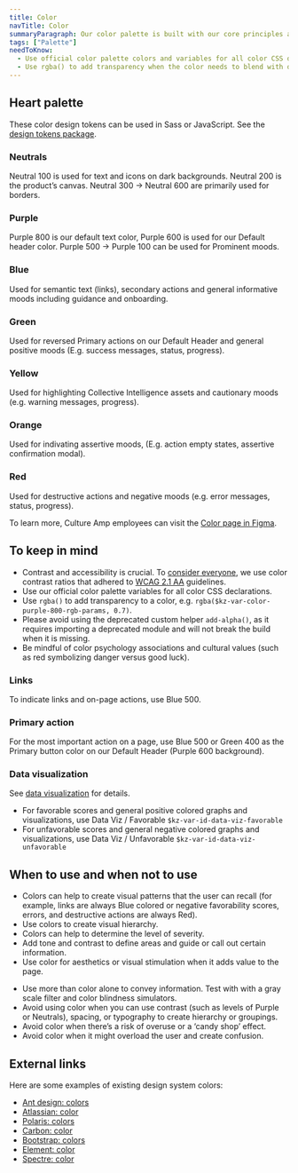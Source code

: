 ```yaml
---
title: Color
navTitle: Color
summaryParagraph: Our color palette is built with our core principles and guidelines as its foundation. We are committed to complying with WCAG 2.1 AA standard contrast ratios.
tags: ["Palette"]
needToKnow:
  - Use official color palette colors and variables for all color CSS declarations. Never hard-code a color without a variable.
  - Use rgba() to add transparency when the color needs to blend with different backgrounds.
---
```




## Heart palette

These color design tokens can be used in Sass or JavaScript. See the [design tokens package](https://github.com/cultureamp/kaizen-design-system/tree/master/packages/design-tokens).

### Neutrals

Neutral 100 is used for text and icons on dark backgrounds. Neutral 200 is the product’s canvas. Neutral 300 → Neutral 600 are primarily used for borders.

<ZenNeutrals />

### Purple

Purple 800 is our default text color, Purple 600 is used for our Default header color. Purple 500 → Purple 100 can be used for Prominent moods. 

<ZenWisteria />

### Blue

Used for semantic text (links), secondary actions and general informative moods including guidance and onboarding.

<ZenCluny />

### Green

Used for reversed Primary actions on our Default Header and general positive moods (E.g. success messages, status, progress).

<ZenSeedling />

### Yellow

Used for highlighting Collective Intelligence assets and cautionary moods (e.g. warning messages, progress).

<ZenYuzu />

### Orange

Used for indivating assertive moods, (E.g. action empty states, assertive confirmation modal).

<ZenPeach />

### Red

Used for destructive actions and negative moods (e.g. error messages, status, progress).

<ZenCoral />

To learn more, Culture Amp employees can visit the [Color page in Figma](https://www.figma.com/file/GMxm8rvDCbj0Xw3TQWBZ8b/Zen-UI-Kit?node-id=1929%3A81).

## To keep in mind

- Contrast and accessibility is crucial. To [consider everyone](/language/voiceandtone/), we use color contrast ratios that adhered to [WCAG 2.1 AA](https://www.w3.org/TR/WCAG21/#contrast-minimum) guidelines.
- Use our official color palette variables for all color CSS declarations.
- Use `rgba()` to add transparency to a color, e.g. `rgba($kz-var-color-purple-800-rgb-params, 0.7)`.
- Please avoid using the deprecated custom helper `add-alpha()`, as it requires importing a deprecated module and will not break the build when it is missing.
- Be mindful of color psychology associations and cultural values (such as red symbolizing danger versus good luck).

### Links

To indicate links and on-page actions, use Blue 500.

### Primary action

For the most important action on a page, use Blue 500 or Green 400 as the Primary button color on our Default Header (Purple 600 background).

### Data visualization

See [data visualization](/guidelines/data-visualization) for details.

- For favorable scores and general positive colored graphs and visualizations, use Data Viz / Favorable `$kz-var-id-data-viz-favorable`
- For unfavorable scores and general negative colored graphs and visualizations, use Data Viz / Unfavorable `$kz-var-id-data-viz-unfavorable`

## When to use and when not to use

<WhenToUseAndWhenNotToUse>
<WhenToUse>

- Colors can help to create visual patterns that the user can recall (for example, links are always Blue colored or negative favorability scores, errors, and destructive actions are always Red).
- Use colors to create visual hierarchy.
- Colors can help to determine the level of severity.
- Add tone and contrast to define areas and guide or call out certain information.
- Use color for aesthetics or visual stimulation when it adds value to the page.

</WhenToUse>
<WhenNotToUse>

- Use more than color alone to convey information. Test with with a gray scale filter and color blindness simulators.
- Avoid using color when you can use contrast (such as levels of Purple or Neutrals), spacing, or typography to create hierarchy or groupings.
- Avoid color when there’s a risk of overuse or a ‘candy shop’ effect.
- Avoid color when it might overload the user and create confusion.

</WhenNotToUse>
</WhenToUseAndWhenNotToUse>

## External links

Here are some examples of existing design system colors:

- [Ant design: colors](https://ant.design/docs/spec/colors)
- [Atlassian: color](https://www.atlassian.design/guidelines/product/foundations/color)
- [Polaris: colors](https://polaris.shopify.com/design/colors)
- [Carbon: color](https://www.carbondesignsystem.com/guidelines/color/overview)
- [Bootstrap: colors](https://getbootstrap.com/docs/4.3/utilities/colors/)
- [Element: color](https://element.eleme.io/#/en-US/component/color)
- [Spectre: color](https://picturepan2.github.io/spectre/utilities/colors.html)

